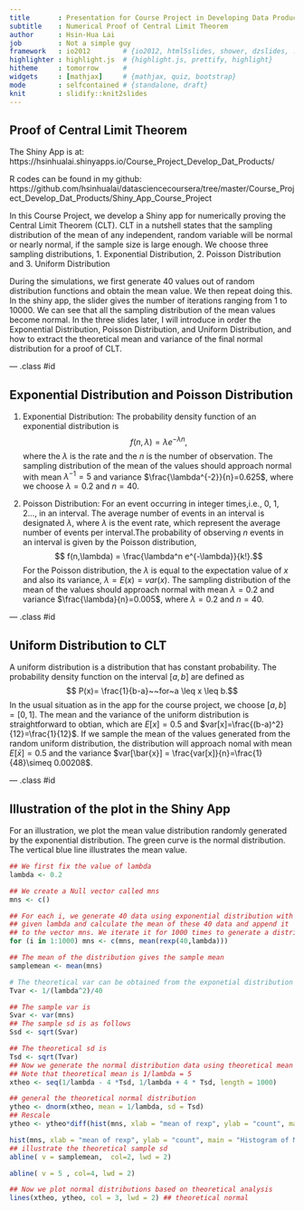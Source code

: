 ```yaml
---
title       : Presentation for Course Project in Developing Data Products
subtitle    : Numerical Proof of Central Limit Theorem
author      : Hsin-Hua Lai
job         : Not a simple guy
framework   : io2012        # {io2012, html5slides, shower, dzslides, ...}
highlighter : highlight.js  # {highlight.js, prettify, highlight}
hitheme     : tomorrow      # 
widgets     : [mathjax]     # {mathjax, quiz, bootstrap}
mode        : selfcontained # {standalone, draft}
knit        : slidify::knit2slides
---
```


## Proof of Central Limit Theorem 
The Shiny App is at: https://hsinhualai.shinyapps.io/Course_Project_Develop_Dat_Products/

R codes can be found in my github:
https://github.com/hsinhualai/datasciencecoursera/tree/master/Course_Project_Develop_Dat_Products/Shiny_App_Course_Project

In this Course Project, we develop a Shiny app for numerically proving the Central Limit Theorem (CLT). CLT in a nutshell states that the sampling distribution of the mean of any independent, random variable will be normal or nearly normal, if the sample size is large enough. We choose three sampling distributions, 1. Exponential Distribution, 2. Poisson Distribution and 3. Uniform Distribution

During the simulations, we first generate 40 values out of random distribution functions and obtain the mean value. We then repeat doing this. In the shiny app, the slider gives the number of iterations ranging from 1 to 10000. We can see that all the sampling distribution of the mean values become normal. In the three slides later, I will introduce in order the Exponential Distribution, Poisson Distribution, and Uniform Distribution, and how to extract the theoretical mean and variance of the final normal distribution for a proof of CLT. 

--- .class #id 

## Exponential Distribution and Poisson Distribution
1. Exponential Distribution: The probability density function of an exponential distribution is $$f(n,\lambda)=\lambda e^{-\lambda n},$$ where the $\lambda$ is the rate and the $n$ is the number of observation. The sampling distribution of the mean of the values should approach normal with mean $\lambda^{-1}=5$ and variance $\frac{\lambda^{-2}}{n}=0.625$, where we choose $\lambda = 0.2$ and $n=40$. 

2. Poisson Distribution: For an event occurring in integer times,i.e., 0, 1, 2..., in an interval. The average number of events in an interval is designated  $\lambda$, where $\lambda$ is the event rate, which represent the average number of events per interval.The probability of observing $n$ events in an interval is given by the Poisson distribution, $$ f(n,\lambda) = \frac{\lambda^n e^{-\lambda}}{k!}.$$ For the Poisson distribution, the $\lambda$ is equal to the expectation value of $x$ and also its variance, $\lambda = E(x) = var(x)$. The sampling distribution of the mean of the values should approach normal with mean $\lambda = 0.2$ and variance $\frac{\lambda}{n}=0.005$, where $\lambda = 0.2$ and $n=40$. 


--- .class #id

## Uniform Distribution to CLT
A uniform distribution is a distribution that has constant probability. The probability density function on the interval $[a,b]$ are defined as $$ P(x)=
\frac{1}{b-a}~~for~a \leq x \leq b.$$ In the usual situation as in the app for the course project, we choose $[a,b]=[0,1]$. The mean and the variance of the uniform distribution is straightforward to obtian, which are $E[x] =0.5$ and $var[x]=\frac{(b-a)^2}{12}=\frac{1}{12}$. If we sample the mean of the values generated from the random uniform distribution, the distribution will approach nomal with mean $E[\bar{x}]=0.5$ and the variance $var[\bar{x}] = \frac{var[x]}{n}=\frac{1}{48}\simeq 0.00208$.

--- .class #id

## Illustration of the plot in the Shiny App
For an illustration, we plot the mean value distribution randomly generated by the exponential distribution. The green curve is the normal distribution. The vertical blue line illustrates the mean value.

```r
## We first fix the value of lambda
lambda <- 0.2

## We create a Null vector called mns
mns <- c()

## For each i, we generate 40 data using exponential distribution with 
## given lambda and calculate the mean of these 40 data and append it 
## to the vector mns. We iterate it for 1000 times to generate a distribution.
for (i in 1:1000) mns <- c(mns, mean(rexp(40,lambda)))

## The mean of the distribution gives the sample mean
samplemean <- mean(mns)

# The theoretical var can be obtained from the exponetial distribution
Tvar <- 1/(lambda^2)/40

## The sample var is
Svar <- var(mns)
## The sample sd is as follows
Ssd <- sqrt(Svar)

## The theoretical sd is 
Tsd <- sqrt(Tvar)
## Now we generate the normal distribution data using theoretical mean and Tsd
## Note that theoretical mean is 1/lambda = 5
xtheo <- seq(1/lambda - 4 *Tsd, 1/lambda + 4 * Tsd, length = 1000)

## general the theoretical normal distribution
ytheo <- dnorm(xtheo, mean = 1/lambda, sd = Tsd)
## Rescale
ytheo <- ytheo*diff(hist(mns, xlab = "mean of rexp", ylab = "count", main = "Histogram of Means of rexp", breaks = 20)$mids[1:2])*length(xtheo)

hist(mns, xlab = "mean of rexp", ylab = "count", main = "Histogram of Means of rexp", breaks = 20)
## illustrate the theoretical sample sd
abline( v = samplemean,  col=2, lwd = 2) 

abline( v = 5 , col=4, lwd = 2) 

## Now we plot normal distributions based on theoretical analysis
lines(xtheo, ytheo, col = 3, lwd = 2) ## theoretical normal
```




